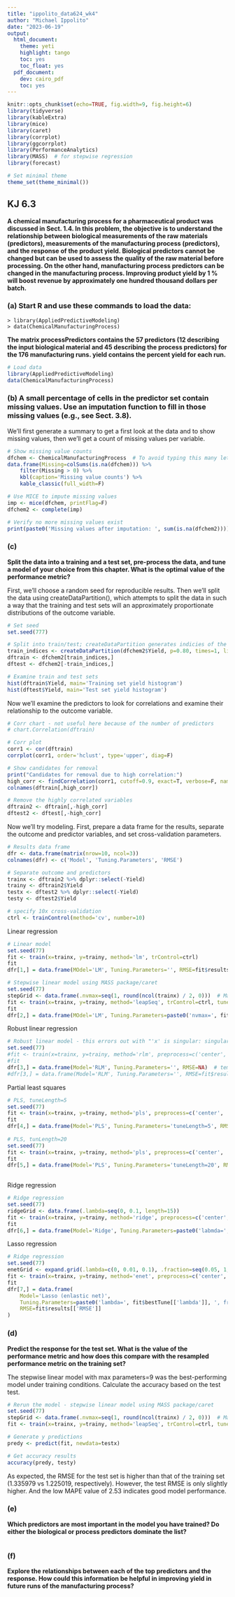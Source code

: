 ```yaml
---
title: "ippolito_data624_wk4"
author: "Michael Ippolito"
date: "2023-06-19"
output:
  html_document:
    theme: yeti
    highlight: tango
    toc: yes
    toc_float: yes
  pdf_document:
    dev: cairo_pdf
    toc: yes
---
```


```r

knitr::opts_chunk$set(echo=TRUE, fig.width=9, fig.height=6)
library(tidyverse)
library(kableExtra)
library(mice)
library(caret)
library(corrplot)
library(ggcorrplot)
library(PerformanceAnalytics)
library(MASS)  # for stepwise regression
library(forecast)

# Set minimal theme
theme_set(theme_minimal())

```

## KJ 6.3

**A chemical manufacturing process for a pharmaceutical product was discussed in Sect. 1.4. In this problem, the objective is to understand the relationship between biological measurements of the raw materials (predictors), measurements of the manufacturing process (predictors), and the response of the product yield. Biological predictors cannot be changed but can be used to assess the quality of the raw material before processing. On the other hand, manufacturing process predictors can be changed in the manufacturing process. Improving product yield by 1 % will boost revenue by approximately one hundred thousand dollars per batch.**

### (a) Start R and use these commands to load the data:

    > library(AppliedPredictiveModeling)
    > data(ChemicalManufacturingProcess)
    
**The matrix processPredictors contains the 57 predictors (12 describing the input biological material and 45 describing the process predictors) for the 176 manufacturing runs. yield contains the percent yield for each run.**

```r

# Load data
library(AppliedPredictiveModeling)
data(ChemicalManufacturingProcess)

```

### (b) A small percentage of cells in the predictor set contain missing values. Use an imputation function to fill in those missing values (e.g., see Sect. 3.8).

We'll first generate a summary to get a first look at the data and to show missing values, then we'll get a count of missing values per variable.

```r

# Show missing value counts
dfchem <- ChemicalManufacturingProcess  # To avoid typing this many letters
data.frame(Missing=colSums(is.na(dfchem))) %>%
    filter(Missing > 0) %>%
    kbl(caption='Missing value counts') %>%
    kable_classic(full_width=F)

# Use MICE to impute missing values
imp <- mice(dfchem, printFlag=F)
dfchem2 <- complete(imp)

# Verify no more missing values exist
print(paste0('Missing values after imputation: ', sum(is.na(dfchem2))))

```

### (c)

**Split the data into a training and a test set, pre-process the data, and tune a model of your choice from this chapter. What is the optimal value of the performance metric?**

First, we'll choose a random seed for reproducible results. Then we'll split the data using createDataPartition(), which attempts to split the data in such a way that the training and test sets will an approximately proportionate distributions of the outcome variable.

```r

# Set seed
set.seed(777)

# Split into train/test; createDataPartition generates indicies of the training set
train_indices <- createDataPartition(dfchem2$Yield, p=0.80, times=1, list=F)
dftrain <- dfchem2[train_indices,]
dftest <- dfchem2[-train_indices,]

# Examine train and test sets
hist(dftrain$Yield, main='Training set yield histogram')
hist(dftest$Yield, main='Test set yield histogram')

```

Now we'll examine the predictors to look for correlations and examine their relationship to the outcome variable.

```r

# Corr chart - not useful here because of the number of predictors
# chart.Correlation(dftrain)

# Corr plot
corr1 <- cor(dftrain)
corrplot(corr1, order='hclust', type='upper', diag=F)

# Show candidates for removal
print("Candidates for removal due to high correlation:")
high_corr <- findCorrelation(corr1, cutoff=0.9, exact=T, verbose=F, names=F)
colnames(dftrain[,high_corr])

# Remove the highly correlated variables
dftrain2 <- dftrain[,-high_corr]
dftest2 <- dftest[,-high_corr]

```

Now we'll try modeling. First, prepare a data frame for the results, separate the outcome and predictor variables, and set cross-validation parameters.

```r

# Results data frame
dfr <- data.frame(matrix(nrow=10, ncol=3))
colnames(dfr) <- c('Model', 'Tuning.Parameters', 'RMSE')

# Separate outcome and predictors
trainx <- dftrain2 %>% dplyr::select(-Yield)
trainy <- dftrain2$Yield
testx <- dftest2 %>% dplyr::select(-Yield)
testy <- dftest2$Yield

# specify 10x cross-validation
ctrl <- trainControl(method='cv', number=10)

```

Linear regression

```r

# Linear model
set.seed(77)
fit <- train(x=trainx, y=trainy, method='lm', trControl=ctrl)
fit
dfr[1,] = data.frame(MOdel='LM', Tuning.Parameters='', RMSE=fit$results[['RMSE']])

# Stepwise linear model using MASS package/caret
set.seed(77)
stepGrid <- data.frame(.nvmax=seq(1, round(ncol(trainx) / 2, 0)))  # Max number of parameters to use
fit <- train(x=trainx, y=trainy, method='leapSeq', trControl=ctrl, tuneGrid=stepGrid)
fit
dfr[2,] = data.frame(MOdel='LM', Tuning.Parameters=paste0('nvmax=', fit$bestTune[['nvmax']]), RMSE=min(fit$results[['RMSE']]))

```

Robust linear regression

```r

# Robust linear model - this errors out with "'x' is singular: singular fits are not implemented in 'rlm'"
set.seed(77)
#fit <- train(x=trainx, y=trainy, method='rlm', preprocess=c('center', 'scale', 'pca'), trControl=ctrl)
#fit
dfr[3,] = data.frame(Model='RLM', Tuning.Parameters='', RMSE=NA)  # temp
#dfr[3,] = data.frame(Model='RLM', Tuning.Parameters='', RMSE=fit$results[['RMSE']])  # temp

```

Partial least squares

```r

# PLS, tuneLength=5
set.seed(77)
fit <- train(x=trainx, y=trainy, method='pls', preprocess=c('center', 'scale'), trControl=ctrl, tuneLength=5)
fit
dfr[4,] = data.frame(Model='PLS', Tuning.Parameters='tuneLength=5', RMSE=fit$results[['RMSE']])
         
# PLS, tunLength=20
set.seed(77)
fit <- train(x=trainx, y=trainy, method='pls', preprocess=c('center', 'scale'), trControl=ctrl, tuneLength=20)
fit
dfr[5,] = data.frame(Model='PLS', Tuning.Parameters='tuneLength=20', RMSE=fit$results[['RMSE']])
         
```

Ridge regression

```r

# Ridge regression
set.seed(77)
ridgeGrid <- data.frame(.lambda=seq(0, 0.1, length=15))
fit <- train(x=trainx, y=trainy, method='ridge', preprocess=c('center', 'scale'), trControl=ctrl, tuneGrid=ridgeGrid)
fit
dfr[6,] = data.frame(Model='Ridge', Tuning.Parameters=paste0('labmda=', fit$bestTune[['lambda']]), RMSE=fit$results[['RMSE']])

```

Lasso regression

```r

# Ridge regression
set.seed(77)
enetGrid <- expand.grid(.lambda=c(0, 0.01, 0.1), .fraction=seq(0.05, 1, length=20))
fit <- train(x=trainx, y=trainy, method='enet', preprocess=c('center', 'scale'), trControl=ctrl, tuneGrid=enetGrid)
fit
dfr[7,] = data.frame(
    Model='Lasso (enlastic net)', 
    Tuning.Parameters=paste0('lambda=', fit$bestTune[['lambda']], ', fraction=', fit$bestTune[['fraction']]), 
    RMSE=fit$results[['RMSE']]
)

```

### (d)

**Predict the response for the test set. What is the value of the performance metric and how does this compare with the resampled performance metric on the training set?**

The stepwise linear model with max parameters=9 was the best-performing model under training conditions. Calculate the accuracy based on the test test.

```r

# Rerun the model - stepwise linear model using MASS package/caret
set.seed(77)
stepGrid <- data.frame(.nvmax=seq(1, round(ncol(trainx) / 2, 0)))  # Max number of parameters to use
fit <- train(x=trainx, y=trainy, method='leapSeq', trControl=ctrl, tuneGrid=stepGrid)

# Generate y predictions
predy <- predict(fit, newdata=testx)

# Get accuracy results
accuracy(predy, testy)

```

As expected, the RMSE for the test set is higher than that of the training set (1.335979 vs 1.225019, respectively). However, the test RMSE is only slightly higher. And the low MAPE value of 2.53 indicates good model performance.

### (e)

**Which predictors are most important in the model you have trained? Do either the biological or process predictors dominate the list?**

```r



```

### (f)

**Explore the relationships between each of the top predictors and the response. How could this information be helpful in improving yield in future runs of the manufacturing process?**

```r



```
